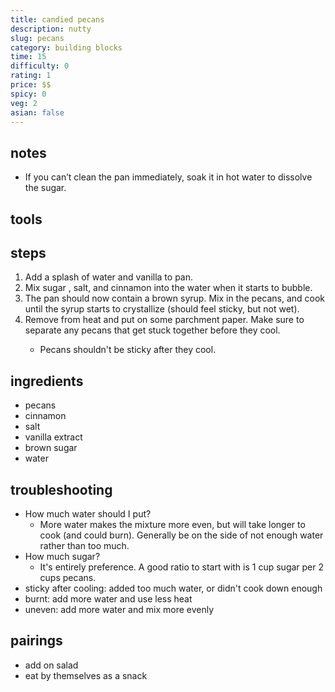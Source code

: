 ```yaml
---
title: candied pecans
description: nutty
slug: pecans
category: building blocks
time: 15
difficulty: 0
rating: 1
price: $$
spicy: 0
veg: 2
asian: false
---
```


## notes

- If you can’t clean the pan immediately, soak it in hot water to dissolve the sugar.

## tools

## steps

1. Add a splash of water<Footnote n='1' client:idle /> and vanilla to pan.
2. Mix sugar <Footnote n='2' client:idle />, salt, and cinnamon into the water when it starts to bubble.
3. The pan should now contain a brown syrup. Mix in the pecans, and cook until the syrup starts to crystallize (should feel sticky, but not wet).
4. Remove from heat and put on some parchment paper.<Footnote n='3' client:idle />
Make sure to separate any pecans that get stuck together before they cool.
   - Pecans shouldn't be sticky after they cool.

## ingredients

- pecans
- cinnamon
- salt
- vanilla extract
- brown sugar
- water

## troubleshooting

- <FootnoteRef n='1' client:idle>How much water should I put?</FootnoteRef>
  - More water makes the mixture more even, but will take longer to cook (and could
  burn). Generally be on the side of not enough water rather than too much.
- <FootnoteRef n='2' client:idle>How much sugar?</FootnoteRef>
  - It's entirely preference. A good ratio to start with is 1 cup sugar per 2 cups pecans.
- <FootnoteRef n='3' client:idle>sticky after cooling:</FootnoteRef> added too much water, or didn't cook down enough
- burnt: add more water and use less heat
- uneven: add more water and mix more evenly

## pairings

- add on salad
- eat by themselves as a snack
